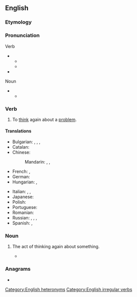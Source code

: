 ==English==

===Etymology===
{{prefix|en|re|think}}

===Pronunciation===
;Verb
* {{IPA|en|/ɹiːˈθɪŋk/}}
** {{audio|en|en-us-rethink.ogg|Audio (US)}}
** {{audio|en|LL-Q1860 (eng)-Vealhurl-rethink1.wav|Audio (UK)}}
* {{rhymes|en|ɪŋk}}

;Noun
* {{IPA|en|/ˈɹiːθɪŋk/}}
** {{audio|en|LL-Q1860 (eng)-Vealhurl-rethink2.wav|Audio (UK)}}

===Verb===
{{en-verb|rethinks|rethinking|rethought}}

# To [[think]] again about a [[problem]].

====Translations====
{{trans-top|think again about a problem}}
* Bulgarian: {{t+|bg|преми́слям}}, {{t+|bg|преми́сля}}, {{t+|bg|обми́слям}}, {{t+|bg|обми́сля}}
* Catalan: {{t+|ca|repensar}}
* Chinese:
*: Mandarin: {{t|cmn|再想|tr=zàixiǎng|sc=Hani}}, {{t|cmn|重想|tr=chóngxiǎng|sc=Hani}}, {{t|cmn|重新考慮|tr=chóngxīn kǎolǜ|sc=Hani}}
* French: {{t+|fr|repenser}}, {{t+|fr|réfléchir}}
* German: {{t+|de|überdenken}}
* Hungarian: {{t|hu|újragondol}}, {{t|hu|újra átgondol}}
{{trans-mid}}
* Italian: {{t+|it|ripensare}}, {{t+|it|rivedere}}, {{t|it|riconsiderare}}
* Japanese: {{t+|ja|再考|tr=さいこうする, saikō suru|alt=再考する|sc=Jpan}}
* Polish: {{t+|pl|przemyśleć|pf}}
* Portuguese: {{t+|pt|repensar}}
* Romanian: {{t+|ro|regândi}}
* Russian: {{t+|ru|переду́мывать|impf}}, {{t+|ru|переду́мать|pf}}, {{t+|ru|пересма́тривать|impf}}, {{t+|ru|пересмотре́ть|pf}}
* Spanish: {{t+|es|repensar}}, {{t+|es|reflexionar}}
{{trans-bottom}}

===Noun===
{{en-noun}}

# The act of thinking again about something.
#: {{ux|en|This business plan of yours looks risky. It needs a '''rethink'''.}}
#* {{quote-journal|en|date=May 29 2021|work=The Guardian|author=David Hytner|url=https://www.theguardian.com/football/2021/may/29/manchester-city-chelsea-champions-league-final-match-report-kai-havertz|title=Chelsea win Champions League after Kai Havertz stuns Manchester City|passage=Guardiola needed a '''rethink''' and his hand was forced when {{w|Kevin De Bruyne|De Bruyne}} was forced off in the 58th minute after a check by Rüdiger.}}

===Anagrams===
* {{anagrams|en|a=ehiknrt|thinker}}

[[Category:English heteronyms]]
[[Category:English irregular verbs]]
{{C|en|Thinking}}